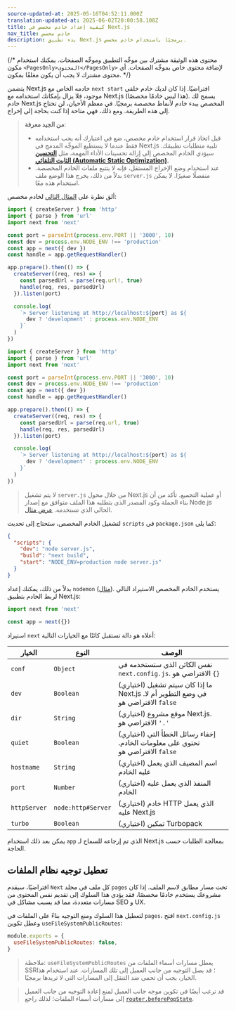 ```yaml
---
source-updated-at: 2025-05-16T04:52:11.000Z
translation-updated-at: 2025-06-02T20:00:58.108Z
title: كيفية إعداد خادم مخصص في Next.js
nav_title: خادم مخصص
description: بدء تطبيق Next.js برمجيًا باستخدام خادم مخصص.
---
```


{/* محتوى هذه الوثيقة مشترك بين موجِّه التطبيق وموجِّه الصفحات. يمكنك استخدام مكون `<PagesOnly>المحتوى</PagesOnly>` لإضافة محتوى خاص بموجِّه الصفحات. أي محتوى مشترك لا يجب أن يكون مغلفًا بمكون. */}

يتضمن Next.js خادمه الخاص مع `next start` افتراضيًا. إذا كان لديك خادم خلفي موجود، فلا يزال بإمكانك استخدامه مع Next.js (هذا ليس خادمًا مخصصًا). يسمح لك خادم Next.js المخصص ببدء خادم لأنماط مخصصة برمجيًا. في معظم الأحيان، لن تحتاج إلى هذه الطريقة. ومع ذلك، فهي متاحة إذا كنت بحاجة إلى إخراج.

> **من الجيد معرفة**:
>
> - قبل اتخاذ قرار استخدام خادم مخصص، ضع في اعتبارك أنه يجب استخدامه فقط عندما لا يستطيع الموجِّه المدمج في Next.js تلبية متطلبات تطبيقك. سيؤدي الخادم المخصص إلى إزالة تحسينات الأداء المهمة، مثل **[التحسين الثابت التلقائي (Automatic Static Optimization)](/docs/pages/building-your-application/rendering/automatic-static-optimization).**
> - عند استخدام وضع الإخراج المستقل، فإنه لا يتتبع ملفات الخادم المخصصة. بدلاً من ذلك، يخرج هذا الوضع ملف `server.js` منفصلًا صغيرًا. لا يمكن استخدام هذه معًا.

ألق نظرة على [المثال التالي](https://github.com/vercel/next.js/tree/canary/examples/custom-server) لخادم مخصص:

```ts filename="server.ts" switcher
import { createServer } from 'http'
import { parse } from 'url'
import next from 'next'

const port = parseInt(process.env.PORT || '3000', 10)
const dev = process.env.NODE_ENV !== 'production'
const app = next({ dev })
const handle = app.getRequestHandler()

app.prepare().then(() => {
  createServer((req, res) => {
    const parsedUrl = parse(req.url!, true)
    handle(req, res, parsedUrl)
  }).listen(port)

  console.log(
    `> Server listening at http://localhost:${port} as ${
      dev ? 'development' : process.env.NODE_ENV
    }`
  )
})
```

```js filename="server.js" switcher
import { createServer } from 'http'
import { parse } from 'url'
import next from 'next'

const port = parseInt(process.env.PORT || '3000', 10)
const dev = process.env.NODE_ENV !== 'production'
const app = next({ dev })
const handle = app.getRequestHandler()

app.prepare().then(() => {
  createServer((req, res) => {
    const parsedUrl = parse(req.url, true)
    handle(req, res, parsedUrl)
  }).listen(port)

  console.log(
    `> Server listening at http://localhost:${port} as ${
      dev ? 'development' : process.env.NODE_ENV
    }`
  )
})
```

> لا يتم تشغيل `server.js` من خلال محول Next.js أو عملية التجميع. تأكد من أن بناء الجملة وكود المصدر الذي يتطلبه هذا الملف متوافق مع إصدار Node.js الحالي الذي تستخدمه. [عرض مثال](https://github.com/vercel/next.js/tree/canary/examples/custom-server).

لتشغيل الخادم المخصص، ستحتاج إلى تحديث `scripts` في `package.json` كما يلي:

```json filename="package.json"
{
  "scripts": {
    "dev": "node server.js",
    "build": "next build",
    "start": "NODE_ENV=production node server.js"
  }
}
```

بدلاً من ذلك، يمكنك إعداد `nodemon` ([مثال](https://github.com/vercel/next.js/tree/canary/examples/custom-server)). يستخدم الخادم المخصص الاستيراد التالي لربط الخادم بتطبيق Next.js:

```js
import next from 'next'

const app = next({})
```

استيراد `next` أعلاه هو دالة تستقبل كائنًا مع الخيارات التالية:

| الخيار       | النوع               | الوصف                                                                         |
| ------------ | ------------------ | ----------------------------------------------------------------------------------- |
| `conf`       | `Object`           | نفس الكائن الذي ستستخدمه في `next.config.js`. الافتراضي هو `{}`                 |
| `dev`        | `Boolean`          | (اختياري) ما إذا كان سيتم تشغيل Next.js في وضع التطوير أم لا. الافتراضي هو `false`      |
| `dir`        | `String`           | (اختياري) موقع مشروع Next.js. الافتراضي هو `'.'`                     |
| `quiet`      | `Boolean`          | (اختياري) إخفاء رسائل الخطأ التي تحتوي على معلومات الخادم. الافتراضي هو `false` |
| `hostname`   | `String`           | (اختياري) اسم المضيف الذي يعمل عليه الخادم                              |
| `port`       | `Number`           | (اختياري) المنفذ الذي يعمل عليه الخادم                                  |
| `httpServer` | `node:http#Server` | (اختياري) خادم HTTP الذي يعمل عليه Next.js                         |
| `turbo`      | `Boolean`          | (اختياري) تمكين Turbopack                                                       |

يمكن بعد ذلك استخدام `app` الذي تم إرجاعه للسماح لـ Next.js بمعالجة الطلبات حسب الحاجة.

<PagesOnly>

## تعطيل توجيه نظام الملفات

افتراضيًا، سيقدم `Next` كل ملف في مجلد `pages` تحت مسار مطابق لاسم الملف. إذا كان مشروعك يستخدم خادمًا مخصصًا، فقد يؤدي هذا السلوك إلى تقديم نفس المحتوى من مسارات متعددة، مما قد يسبب مشاكل في SEO و UX.

لتعطيل هذا السلوك ومنع التوجيه بناءً على الملفات في `pages`، افتح `next.config.js` وعطل تكوين `useFileSystemPublicRoutes`:

```js filename="next.config.js"
module.exports = {
  useFileSystemPublicRoutes: false,
}
```

> ملاحظة: `useFileSystemPublicRoutes` يعطل مسارات أسماء الملفات من SSR؛ قد يصل التوجيه من جانب العميل إلى تلك المسارات. عند استخدام هذا الخيار، يجب أن تحمي ضد التنقل إلى المسارات التي لا تريدها برمجيًا.

> قد ترغب أيضًا في تكوين موجه جانب العميل لمنع إعادة التوجيه من جانب العميل إلى مسارات أسماء الملفات؛ لذلك راجع [`router.beforePopState`](/docs/pages/api-reference/functions/use-router#routerbeforepopstate).

</PagesOnly>
